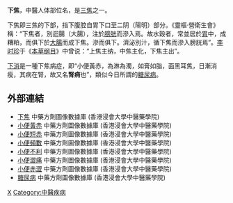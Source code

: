 '''下焦'''，中醫人体部位名，是[[三焦|三焦]]之一。

下焦即三焦的下部，指下腹腔自胃下口至二阴（陽明）部分。《靈樞·營衛生會》稱：“下焦者，別迴腸（大腸），注於[[膀胱|膀胱]]而滲入焉。故水穀者，常並居於[[胃|胃]]中，成糟粕，而俱下於[[大腸|大腸]]而成下焦。滲而俱下。濟泌別汁，循下焦而滲入膀胱焉”。[[李时珍|李时珍]]于《[[本草纲目|本草纲目]]》中曾说：“上焦主纳，中焦主化，下焦主出”。

[[下消|下消]]是一種下焦病症，即“小便黃赤，為淋為濁，如膏如脂，面黑耳焦，日漸消瘦，其病在腎，故又名'''腎痟'''也”，類似今日所謂的[[糖尿病|糖尿病]]。


== 外部連結 ==
* [https://sys02.lib.hkbu.edu.hk/cmfid/index.asp?query=all%2Ccontains%2C%E4%B8%8B%E7%84%A6&facet=type_&lang=cht       下焦]{{Wayback|url=https://sys02.lib.hkbu.edu.hk/cmfid/index.asp?query=all%2Ccontains%2C%E4%B8%8B%E7%84%A6&facet=type_&lang=cht |date=20201207141857 }} 中藥方劑圖像數據庫 (香港浸會大學中醫藥學院) {{zh}}{{en}}
* [https://sys02.lib.hkbu.edu.hk/cmfid/index.asp?query=all%2Ccontains%2C%E5%B0%8F%E4%BE%BF%E9%BB%83%E8%B5%A4&facet=type_&lang=cht      小便黃赤] {{Wayback|url=https://sys02.lib.hkbu.edu.hk/cmfid/index.asp?query=all%2Ccontains%2C%E5%B0%8F%E4%BE%BF%E9%BB%83%E8%B5%A4&facet=type_&lang=cht |date=20201206104906 }} 中藥方劑圖像數據庫 (香港浸會大學中醫藥學院) {{zh}}{{en}}
* [https://sys02.lib.hkbu.edu.hk/cmfid/index.asp?query=all%2Ccontains%2C%E5%B0%8F%E4%BE%BF%E7%9F%AD%E8%B5%A4&facet=type_&lang=cht      小便短赤] 中藥方劑圖像數據庫 (香港浸會大學中醫藥學院) {{zh}}{{en}}
* [https://sys02.lib.hkbu.edu.hk/cmfid/index.asp?query=all%2C%2C%E5%B0%8F%E4%BE%BF%E9%A0%BB%E6%95%B8&facet=type_&lang=cht      小便頻數] 中藥方劑圖像數據庫 (香港浸會大學中醫藥學院) {{zh}}{{en}}
* [https://sys02.lib.hkbu.edu.hk/cmfid/index.asp?query=all%2Ccontains%2C%E5%B0%8F%E4%BE%BF%E4%B8%8D%E5%88%A9&facet=type_&lang=cht      小便不利] 中藥方劑圖像數據庫 (香港浸會大學中醫藥學院) {{zh}}{{en}}
* [https://sys02.lib.hkbu.edu.hk/cmfid/index.asp?query=all%2Ccontains%2C%E5%B0%8F%E4%BE%BF%E6%BE%80%E7%97%9B&facet=type_&lang=cht      小便澀痛] 中藥方劑圖像數據庫 (香港浸會大學中醫藥學院) {{zh}}{{en}}
* [https://sys02.lib.hkbu.edu.hk/cmfid/index.asp?query=all%2Ccontains%2C%E5%B0%8F%E4%BE%BF%E8%B5%A4%E6%BE%80&facet=type_&lang=cht      小便赤澀] 中藥方劑圖像數據庫 (香港浸會大學中醫藥學院) {{zh}}{{en}}
* [https://sys02.lib.hkbu.edu.hk/cmfid/index.asp?query=all%2Ccontains%2C%E7%B3%96%E5%B0%BF%E7%97%85&facet=type_&lang=cht      糖尿病] 中藥方劑圖像數據庫 (香港浸會大學中醫藥學院) {{zh}}{{en}}


[[Category:臟象學說|X]]
[[Category:中醫疾病|Category:中醫疾病]]